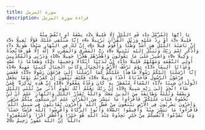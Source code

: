 ```yaml
---
title: سورة المزمل
description: قراءة سورة المزمل
---
```


                يَا أَيُّهَا الْمُزَّمِّلُ ﴿1﴾ قُمِ اللَّيْلَ إِلَّا قَلِيلًا ﴿2﴾ نِصْفَهُ أَوِ انْقُصْ مِنْهُ قَلِيلًا ﴿3﴾ أَوْ زِدْ عَلَيْهِ وَرَتِّلِ الْقُرْآنَ تَرْتِيلًا ﴿4﴾ إِنَّا سَنُلْقِي عَلَيْكَ قَوْلًا ثَقِيلًا ﴿5﴾ إِنَّ نَاشِئَةَ اللَّيْلِ هِيَ أَشَدُّ وَطْئًا وَأَقْوَمُ قِيلًا ﴿6﴾ إِنَّ لَكَ فِي النَّهَارِ سَبْحًا طَوِيلًا ﴿7﴾ وَاذْكُرِ اسْمَ رَبِّكَ وَتَبَتَّلْ إِلَيْهِ تَبْتِيلًا ﴿8﴾ رَبُّ الْمَشْرِقِ وَالْمَغْرِبِ لَا إِلَٰهَ إِلَّا هُوَ فَاتَّخِذْهُ وَكِيلًا ﴿9﴾ وَاصْبِرْ عَلَىٰ مَا يَقُولُونَ وَاهْجُرْهُمْ هَجْرًا جَمِيلًا ﴿10﴾ وَذَرْنِي وَالْمُكَذِّبِينَ أُولِي النَّعْمَةِ وَمَهِّلْهُمْ قَلِيلًا ﴿11﴾ إِنَّ لَدَيْنَا أَنْكَالًا وَجَحِيمًا ﴿12﴾ وَطَعَامًا ذَا غُصَّةٍ وَعَذَابًا أَلِيمًا ﴿13﴾ يَوْمَ تَرْجُفُ الْأَرْضُ وَالْجِبَالُ وَكَانَتِ الْجِبَالُ كَثِيبًا مَهِيلًا ﴿14﴾ إِنَّا أَرْسَلْنَا إِلَيْكُمْ رَسُولًا شَاهِدًا عَلَيْكُمْ كَمَا أَرْسَلْنَا إِلَىٰ فِرْعَوْنَ رَسُولًا ﴿15﴾ فَعَصَىٰ فِرْعَوْنُ الرَّسُولَ فَأَخَذْنَاهُ أَخْذًا وَبِيلًا ﴿16﴾ فَكَيْفَ تَتَّقُونَ إِنْ كَفَرْتُمْ يَوْمًا يَجْعَلُ الْوِلْدَانَ شِيبًا ﴿17﴾ السَّمَاءُ مُنْفَطِرٌ بِهِ ۚ كَانَ وَعْدُهُ مَفْعُولًا ﴿18﴾ إِنَّ هَٰذِهِ تَذْكِرَةٌ ۖ فَمَنْ شَاءَ اتَّخَذَ إِلَىٰ رَبِّهِ سَبِيلًا ﴿19﴾ إِنَّ رَبَّكَ يَعْلَمُ أَنَّكَ تَقُومُ أَدْنَىٰ مِنْ ثُلُثَيِ اللَّيْلِ وَنِصْفَهُ وَثُلُثَهُ وَطَائِفَةٌ مِنَ الَّذِينَ مَعَكَ ۚ وَاللَّهُ يُقَدِّرُ اللَّيْلَ وَالنَّهَارَ ۚ عَلِمَ أَنْ لَنْ تُحْصُوهُ فَتَابَ عَلَيْكُمْ ۖ فَاقْرَءُوا مَا تَيَسَّرَ مِنَ الْقُرْآنِ ۚ عَلِمَ أَنْ سَيَكُونُ مِنْكُمْ مَرْضَىٰ ۙ وَآخَرُونَ يَضْرِبُونَ فِي الْأَرْضِ يَبْتَغُونَ مِنْ فَضْلِ اللَّهِ ۙ وَآخَرُونَ يُقَاتِلُونَ فِي سَبِيلِ اللَّهِ ۖ فَاقْرَءُوا مَا تَيَسَّرَ مِنْهُ ۚ وَأَقِيمُوا الصَّلَاةَ وَآتُوا الزَّكَاةَ وَأَقْرِضُوا اللَّهَ قَرْضًا حَسَنًا ۚ وَمَا تُقَدِّمُوا لِأَنْفُسِكُمْ مِنْ خَيْرٍ تَجِدُوهُ عِنْدَ اللَّهِ هُوَ خَيْرًا وَأَعْظَمَ أَجْرًا ۚ وَاسْتَغْفِرُوا اللَّهَ ۖ إِنَّ اللَّهَ غَفُورٌ رَحِيمٌ ﴿20﴾
